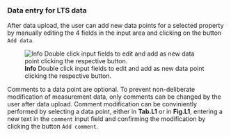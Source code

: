 ### Data entry for LTS data

After data upload, the user can add new data points for a selected property by manually
editing the 4 fields in the input area and clicking on the button `Add data`.

![**Info** Double click input fields to edit and add as new data point clicking the respective button.](fig/L_Modul_DataInput.png)

Comments to a data point are optional. To prevent non-deliberate modification of measurement
data, only comments can be changed by the user after data upload. Comment modification can 
be conviniently performed by selecting a data point, either in **Tab.L1** or in **Fig.L1**,
entering a new text in the `comment` input field and confirming the modification by clicking
the button `Add comment`.
